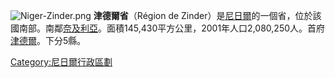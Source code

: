 {{Unreferenced|time=2020-03-25T23:53:49+00:00}}
[[File:Niger-Zinder.png|right]]
'''津德爾省'''（Région de Zinder）是[[尼日爾|尼日爾]]的一個省，位於該國南部。南鄰[[奈及利亞|奈及利亞]]。面積145,430平方公里，2001年人口2,080,250人。首府[[津德爾|津德爾]]。下分5縣。

{{niger-geo-stub}}
{{commonscat}}
{{coord|display=title}}
{{normdaten}}
{{DEFAULTSORT:Zinder}}
[[Category:尼日爾行政區劃|Category:尼日爾行政區劃]]